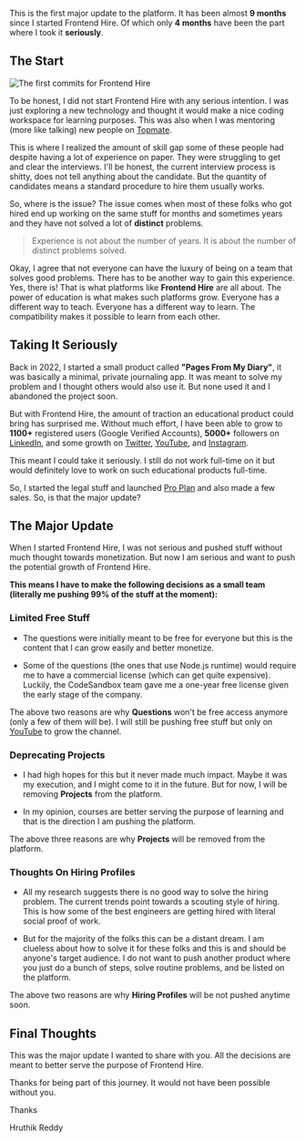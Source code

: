 This is the first major update to the platform. It has been almost **9 months** since I started Frontend Hire. Of which only **4 months** have been the part where I took it **seriously**.

## The Start

![The first commits for Frontend Hire](./from-poc.webp)

To be honest, I did not start Frontend Hire with any serious intention. I was just exploring a new technology and thought it would make a nice coding workspace for learning purposes. This was also when I was mentoring (more like talking) new people on [Topmate](https://topmate.io/iamyhr).

This is where I realized the amount of skill gap some of these people had despite having a lot of experience on paper. They were struggling to get and clear the interviews. I'll be honest, the current interview process is shitty, does not tell anything about the candidate. But the quantity of candidates means a standard procedure to hire them usually works.

So, where is the issue? The issue comes when most of these folks who got hired end up working on the same stuff for months and sometimes years and they have not solved a lot of **distinct** problems.

> Experience is not about the number of years. It is about the number of distinct problems solved.

Okay, I agree that not everyone can have the luxury of being on a team that solves good problems. There has to be another way to gain this experience. Yes, there is! That is what platforms like **Frontend Hire** are all about. The power of education is what makes such platforms grow. Everyone has a different way to teach. Everyone has a different way to learn. The compatibility makes it possible to learn from each other.

## Taking It Seriously

Back in 2022, I started a small product called **"Pages From My Diary"**, it was basically a minimal, private journaling app. It was meant to solve my problem and I thought others would also use it. But none used it and I abandoned the project soon.

But with Frontend Hire, the amount of traction an educational product could bring has surprised me. Without much effort, I have been able to grow to **1100+** registered users (Google Verified Accounts), **5000+** followers on [LinkedIn](https://www.linkedin.com/company/frontend-hire/), and some growth on [Twitter](https://twitter.com/frontendhire), [YouTube](https://www.youtube.com/@FrontendHire), and [Instagram](https://www.instagram.com/frontendhire/).

This meant I could take it seriously. I still do not work full-time on it but would definitely love to work on such educational products full-time.

So, I started the legal stuff and launched [Pro Plan](https://www.frontendhire.com/pricing) and also made a few sales. So, is that the major update?

## The Major Update

When I started Frontend Hire, I was not serious and pushed stuff without much thought towards monetization. But now I am serious and want to push the potential growth of Frontend Hire. 

**This means I have to make the following decisions as a small team (literally me pushing 99% of the stuff at the moment):**

### Limited Free Stuff

- The questions were initially meant to be free for everyone but this is the content that I can grow easily and better monetize.

- Some of the questions (the ones that use Node.js runtime) would require me to have a commercial license (which can get quite expensive). Luckily, the CodeSandbox team gave me a one-year free license given the early stage of the company.

The above two reasons are why **Questions** won't be free access anymore (only a few of them will be). I will still be pushing free stuff but only on [YouTube](https://www.youtube.com/@FrontendHire) to grow the channel.

### Deprecating Projects

- I had high hopes for this but it never made much impact. Maybe it was my execution, and I might come to it in the future. But for now, I will be removing **Projects** from the platform.

- In my opinion, courses are better serving the purpose of learning and that is the direction I am pushing the platform.

The above three reasons are why **Projects** will be removed from the platform.

### Thoughts On Hiring Profiles

- All my research suggests there is no good way to solve the hiring problem. The current trends point towards a scouting style of hiring. This is how some of the best engineers are getting hired with literal social proof of work.

- But for the majority of the folks this can be a distant dream. I am clueless about how to solve it for these folks and this is and should be anyone's target audience. I do not want to push another product where you just do a bunch of steps, solve routine problems, and be listed on the platform. 

The above two reasons are why **Hiring Profiles** will be not pushed anytime soon.


## Final Thoughts

This was the major update I wanted to share with you. All the decisions are meant to better serve the purpose of Frontend Hire.

Thanks for being part of this journey. It would not have been possible without you.

Thanks

Hruthik Reddy